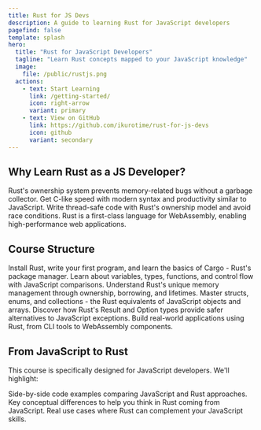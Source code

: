 ```yaml
---
title: Rust for JS Devs
description: A guide to learning Rust for JavaScript developers
pagefind: false
template: splash
hero:
  title: "Rust for JavaScript Developers"
  tagline: "Learn Rust concepts mapped to your JavaScript knowledge"
  image:
    file: /public/rustjs.png
  actions:
    - text: Start Learning
      link: /getting-started/
      icon: right-arrow
      variant: primary
    - text: View on GitHub
      link: https://github.com/ikurotime/rust-for-js-devs
      icon: github
      variant: secondary
---
```



## Why Learn Rust as a JS Developer?

<CardGrid stagger>
  <Card title="Memory Safety" icon="shield">
    Rust's ownership system prevents memory-related bugs without a garbage collector.
  </Card>
  <Card title="Performance" icon="rocket">
    Get C-like speed with modern syntax and productivity similar to JavaScript.
  </Card>
  <Card title="Concurrency" icon="random">
    Write thread-safe code with Rust's ownership model and avoid race conditions.
  </Card>
  <Card title="WebAssembly" icon="puzzle">
    Rust is a first-class language for WebAssembly, enabling high-performance web applications.
  </Card>
</CardGrid>

## Course Structure

<CardGrid>
  <Card title="Getting Started" icon="seti:rust">
    Install Rust, write your first program, and learn the basics of Cargo - Rust's package manager.
  </Card>
  <Card title="Programming Concepts" icon="open-book">
    Learn about variables, types, functions, and control flow with JavaScript comparisons.
  </Card>
  <Card title="Ownership System" icon="key">
    Understand Rust's unique memory management through ownership, borrowing, and lifetimes.
  </Card>
  <Card title="Data Structures" icon="puzzle">
    Master structs, enums, and collections - the Rust equivalents of JavaScript objects and arrays.
  </Card>
  <Card title="Error Handling" icon="warning">
    Discover how Rust's Result and Option types provide safer alternatives to JavaScript exceptions.
  </Card>
  <Card title="Practical Projects" icon="laptop">
    Build real-world applications using Rust, from CLI tools to WebAssembly components.
  </Card>
</CardGrid>

## From JavaScript to Rust

This course is specifically designed for JavaScript developers. We'll highlight:

<CardGrid>
  <Card title="Syntax Comparisons" icon="document">
    Side-by-side code examples comparing JavaScript and Rust approaches.
  </Card>
  <Card title="Mental Model Shifts" icon="brain">
    Key conceptual differences to help you think in Rust coming from JavaScript.
  </Card>
  <Card title="Practical Applications" icon="rocket">
    Real use cases where Rust can complement your JavaScript skills.
  </Card>
</CardGrid>
